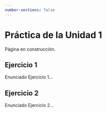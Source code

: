 ```yaml
---
number-sections: false
---
```


```{=latex}
\thispagestyle{primerapagina}
```

# Práctica de la Unidad 1

::: {.en-construccion data-latex=""}
Página en construcción.
:::

## Ejercicio 1

Enunciado Ejercicio 1...

## Ejercicio 2

Enunciado Ejercicio 2...
